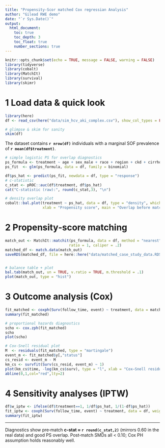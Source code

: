 ```yaml
---
title: "Propensity‑Scor matched Cox regressian Analysis"
author: "Gilead RWE demo"
date: "`r Sys.Date()`"
output:
  html_document:
    toc: true
    toc_depth: 3
    toc_float: true
    number_sections: true
---
```


```r
knitr::opts_chunk$set(echo = TRUE, message = FALSE, warning = FALSE)
library(tidyverse)
library(cobalt)
library(MatchIt)
library(survival)
library(skimr)
```

# 1 Load data & quick look

```r
library(here)
df <- read_csv(here("data/sim_hcv_aki_complex.csv"), show_col_types = FALSE)

# glimpse & skim for sanity
skim(df)
```

The dataset contains **`r nrow(df)`** individuals with a marginal SOF prevalence of **`r mean(df$treatment)`**.

```r
# simple logistic PS for overlap diagnostics
ps_formula <- treatment ~ age + sex_male + race + region + ckd + cirrhosis + portal_htn + heart_failure + hiv + diabetes + hypertension + substance_abuse + alcohol + nsaid + acearb + aminoglycoside + contrast
ps_fit  <- glm(ps_formula, data = df, family = binomial)

df$ps_hat <- predict(ps_fit, newdata = df, type = "response")
# c‑statistic
c_stat <- pROC::auc(df$treatment, df$ps_hat)
cat("C‑statistic (raw):", round(c_stat,3), "\n")

# density overlap plot
cobalt::bal.plot(treatment ~ ps_hat, data = df, type = "density", which = "both",
                 xlab = "Propensity score", main = "Overlap before matching")
```

# 2 Propensity‑score matching

```r
match_out <- MatchIt::matchit(ps_formula, data = df, method = "nearest", distance = df$ps_hat,
                             ratio = 1, caliper = .2)
matched_df <- match.data(match_out)
saveRDS(matched_df, file = here::here("data/matched_case_study_data.RDS"))


# balance table + plot
bal.tab(match_out, un = TRUE, v.ratio = TRUE, m.threshold = .1)
plot(match_out, type = "hist")
```

# 3 Outcome analysis (Cox)

```r
fit_matched <- coxph(Surv(follow_time, event) ~ treatment, data = matched_df)
summary(fit_matched)

# proportional hazards diagnostics
scho <- cox.zph(fit_matched)
scho
plot(scho)

# Cox‑Snell residual plot
M  <- residuals(fit_matched, type = "martingale")
event_m <- fit_matched$y[,"status"]
cs_resid <- event_m - M
km_cs <- survfit(Surv(cs_resid, event_m) ~ 1)
plot(km_cs$time, -log(km_cs$surv), type = "l", xlab = "Cox–Snell residual", ylab = "Cumulative hazard")
abline(0,1,col="red",lty=2)
```

# 4 Sensitivity analyses (IPTW)

```r
df$w_iptw <- ifelse(df$treatment==1, 1/df$ps_hat, 1/(1-df$ps_hat))
fit_iptw <- coxph(Surv(follow_time, event) ~ treatment, data = df, weights = w_iptw)
summary(fit_iptw)
```

---
Diagnostics show pre‑match **c‑stat ≈ `r round(c_stat,2)`** (mirrors 0.60 in the real data) and good PS overlap. Post‑match SMDs all < 0.10; Cox PH assumption holds reasonably well.
